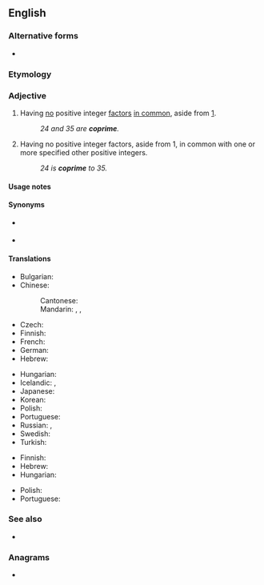 ==English==
{{wikipedia}}

===Alternative forms===
* {{l|en|co-prime}}

===Etymology===
{{prefix|en|co|prime}}

===Adjective===
{{en-adj|-}}

# {{lb|en|number theory|of two or more positive integers}} Having [[no]] positive integer [[factor]]s [[in common]], aside from [[1]].
#: ''24 and 35 are '''coprime'''.''
# {{lb|en|number theory|of a positive integer}} Having no positive integer factors, aside from 1, in common with one or more specified other positive integers.
#: ''24 is '''coprime''' to 35.''

====Usage notes====
{{en-usage-equal}}

====Synonyms====
* {{sense|having no factors in common}} {{l|en|relatively prime}}
* {{sense|having no factors in common with}} {{l|en|relatively prime}}

====Translations====
{{trans-top|(of two or more positive integers) having no factors in common}}
* Bulgarian: {{t|bg|взаимно прости|p|tr=vzaimno prosti|sc=Cyrl}}
* Chinese:
*: Cantonese: {{t|yue|互素|tr=wu6 sou3}}
*: Mandarin: {{t|cmn|互質}}, {{t|cmn|互质|tr=hùzhì, hùzhí}}, {{t+|cmn|互素|tr=hùsù}}
* Czech: {{t|cs|nesoudělný}}
* Finnish: {{t|fi|[[keskenään]] [[jaoton|jaottomia]]|p}}
* French: {{t+|fr|premiers entre eux}}
* German: {{t+|de|teilerfremd}}
* Hebrew: {{t+|he|זר|tr=zar}}
{{trans-mid}}
* Hungarian: {{t|hu|relatív prímek|p}}
* Icelandic: {{t|is|ósamþátta|m}}, {{t|is|ósamþættur|m}}
* Japanese: {{t+|ja|互いに素|tr=tagai ni so}}
* Korean: {{t|ko|서로소}}
* Polish: {{t|pl|względnie pierwsze|p}}
* Portuguese: {{t|pt|coprimo}}
* Russian: {{t|ru|взаи́мно просто́й}}, {{t|ru|взаи́мно просты́е|p}}
* Swedish: {{t|sv|relativt prima}}
* Turkish: {{t|tr|aralarında asal}}
{{trans-bottom}}

{{trans-top|(of a positive integer) having no factor in common with...}}
* Finnish: {{t|fi|[[keskenään]] [[jaoton]] ... [[kanssa]]}}
* Hebrew: {{t+|he|זר|tr=zár}}
* Hungarian: {{t|hu|relatív prím}}
{{trans-mid}}
* Polish: {{t|pl|względnie pierwsza|f}}
* Portuguese: {{t|pt|coprimo}}
{{trans-bottom}}

===See also===
* {{l|en|greatest common divisor}}

===Anagrams===
* {{anagrams|en|a=ceimopr|meropic}}
